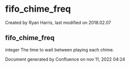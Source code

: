 
# fifo_chime_freq 

 Created by  Ryan Harris, last modified on 2018.02.07

## fifo_chime_freq

integer The time to wait between playing each chime.

Document generated by Confluence on nov 11, 2022 04:24

